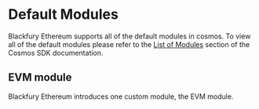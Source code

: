 # Default Modules

Blackfury Ethereum supports all of the default modules in cosmos. To view all of the default modules
please refer to the [List of Modules](https://docs.cosmos.network/main/modules) section of the Cosmos SDK documentation.


## EVM module

Blackfury Ethereum introduces one custom module, the EVM module.
